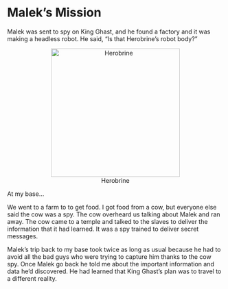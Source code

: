 # Malek's Mission

Malek was sent to spy on King Ghast, and he found a factory and it was making a headless robot. He said, "Is that Herobrine's robot body?"

<center>![Herobrine](img/10-herobrine.jpg){width=300px}</center>

At my base...

We went to a farm to to get food. I got food from a cow, but everyone else said the cow was a spy. The cow overheard us talking about Malek and ran away. The cow came to a temple and talked to the slaves to deliver the information that it had learned. It was a spy trained to deliver secret messages.

Malek's trip back to my base took twice as long as usual because he had to avoid all the bad guys who were trying to capture him thanks to the cow spy. Once Malek go back he told me about the important information and data he'd discovered. He had learned that King Ghast's plan was to travel to a different reality. 

